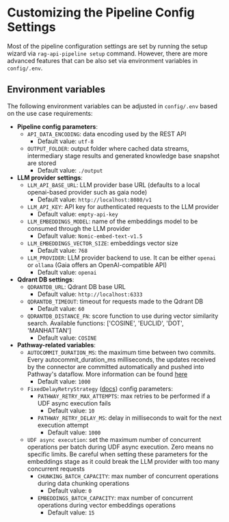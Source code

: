 # Customizing the Pipeline Config Settings

Most of the pipeline configuration settings are set by running the setup wizard via `rag-api-pipeline setup` command. However, there are
more advanced features that can be also set via environment variables in `config/.env`.

## Environment variables

The following environment variables can be adjusted in `config/.env` based on the use case requirements:

- **Pipeline config parameters**:
  - `API_DATA_ENCODING`: data encoding used by the REST API
    - Default value:  `utf-8`
  - `OUTPUT_FOLDER`: output folder where cached data streams, intermediary stage results and generated knowledge base snapshot are stored
    - Default value:  `./output`
- **LLM provider settings**:
  - `LLM_API_BASE_URL`: LLM provider base URL (defaults to a local openai-based provider such as gaia node)
    - Default value:  `http://localhost:8080/v1`
  - `LLM_API_KEY`: API key for authenticated requests to the LLM provider
    - Default value:  `empty-api-key`
  - `LLM_EMBEDDINGS_MODEL`: name of the embeddings model to be consumed through the LLM provider
    - Default value:  `Nomic-embed-text-v1.5`
  - `LLM_EMBEDDINGS_VECTOR_SIZE`: embeddings vector size
    - Default value:  `768`
  - `LLM_PROVIDER`: LLM provider backend to use. It can be either `openai` or `ollama` (Gaia offers an OpenAI-compatible API)
    - Default value:  `openai`
- **Qdrant DB settings**:
  - `QDRANTDB_URL`: Qdrant DB base URL
    - Default value:  `http://localhost:6333`
  - `QDRANTDB_TIMEOUT`: timeout for requests made to the Qdrant DB
    - Default value:  `60`
  - `QDRANTDB_DISTANCE_FN`: score function to use during vector similarity search. Available functions: ['COSINE', 'EUCLID', 'DOT', 'MANHATTAN']
    - Default value:  `COSINE`
- **Pathway-related variables**:
  - `AUTOCOMMIT_DURATION_MS`: the maximum time between two commits. Every autocommit_duration_ms milliseconds, the updates received by the connector are
  committed automatically and pushed into Pathway's dataflow. More information can be found [here](https://pathway.com/developers/user-guide/connect/connectors/custom-python-connectors#connector-method-reference)
    - Default value:  `1000`
  - `FixedDelayRetryStrategy` ([docs](https://pathway.com/developers/api-docs/udfs#pathway.udfs.FixedDelayRetryStrategy)) config parameters:
    - `PATHWAY_RETRY_MAX_ATTEMPTS`: max retries to be performed if a UDF async execution fails
      - Default value:  `10`
    - `PATHWAY_RETRY_DELAY_MS`: delay in milliseconds to wait for the next execution attempt
      - Default value:  `1000`
  - `UDF async execution`: set the maximum number of concurrent operations per batch during UDF async execution. Zero means no specific limits. Be careful when setting
  these parameters for the embeddings stage as it could break the LLM provider with too many concurrent requests
    - `CHUNKING_BATCH_CAPACITY`: max number of concurrent operations during data chunking operations
      - Default value:  `0`
    - `EMBEDDINGS_BATCH_CAPACITY`: max number of concurrent operations during vector embeddings operations
      - Default value:  `15`
